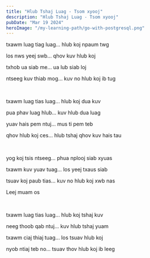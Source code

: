 ```yaml
---
title: "Hlub Tshaj Luag - Tsom xyooj"
description: "Hlub Tshaj Luag - Tsom xyooj"
pubDate: "Mar 19 2024"
heroImage: "/my-learning-path/go-with-postgresql.png"
---
```


txawm luag tiag luag... hlub koj npaum twg

los nws yeej swb... qhov kuv hlub koj

txhob ua siab me... ua lub siab loj

ntseeg kuv thiab mog... kuv no hlub koj ib tug

<br />

txawm luag tias luag... hlub koj dua kuv

pua phav luag hlub... kuv hlub dua luag

yuav hais pem ntuj... mus ti pem teb

qhov hlub koj ces... hlub tshaj qhov kuv hais tau

<br />

yog koj tsis ntseeg... phua nplooj siab xyuas

txawm kuv yuav tuag... los yeej txaus siab

tsuav koj paub tias... kuv no hlub koj xwb nas

Leej muam os

<br />

txawm luag tias luag... hlub koj tshaj kuv

neeg thoob qab ntuj... kuv hlub tshaj yuam

txawm ciaj thiaj tuag... los tsuav hlub koj

nyob ntiaj teb no... tsuav thov hlub koj ib leeg
